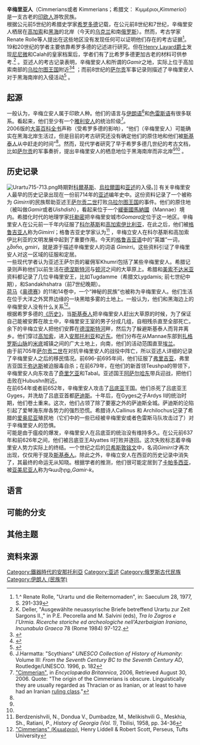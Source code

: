 '''辛梅里亚人'''（Cimmerians或者 Kimmerians；希腊文： Κιμμέριοι,'' Kimmerioi''）是一支古老的[[雅利安人|印欧人]]游牧民族。<br />

根据公元前5世纪的希腊史学家[[希罗多德|希罗多德]]记载，在公元前8世纪和7世纪，辛梅里安人栖居在[[高加索|高加索]]和[[黑海|黑海]]的北岸（今天的[[乌克兰|乌克兰]]和南[[俄罗斯|俄罗斯]]）。然而，考古学家Renate Rolle等人提出在这些地区没有发现任何可以证明他们存在的考古证据<ref>1.^ Renate Rolle, "Urartu und die Reiternomaden", in: Saeculum 28, 1977, S. 291-339
</ref>。
<br />

19和20世纪的学者主要依靠希罗多德的记述进行研究。但在[[Austen_Henry_Layard|Henry Layard爵士]]发现[[尼尼微|尼尼微]]和Calah的皇家档案后，学者们有了比希罗多德更加古老的材料可供参考.<ref>K. Deller, "Ausgewählte neuassyrische Briefe betreffend Urarṭu zur Zeit Sargons II.," in P.E. Pecorella and M. Salvini (eds), ''Tra lo Zagros e l'Urmia. Ricerche storiche ed archeologiche nell'Azerbaigian  Iraniano'', ''Incunabula Graeca'' 78 (Rome 1984) 97-122.</ref> 。亚述人的考古记录表明，辛梅里安人和所谓的''Gamir''之地，实际上位于高加索南部的[[烏拉爾圖|乌拉尔图王国]]附近<ref name="Cozzoli 1968">{{cite book| last=Cozzoli| first=Umberto| title=I Cimmeri|year=1968|publisher=Arti Grafiche Citta di Castello (Roma)|location=Rome Italy | url=http://openlibrary.org/b/OL19361902M/Cimmeri.}}</ref><ref name="Salvini 1984">{{cite book|last=Salvini|first=Mirjo|title=Tra lo Zagros e l'Urmia: richerche storiche ed archeologiche nell'Azerbaigian iraniano| year=1984|publisher=Ed. Dell'Ateneo (Roma)|location=Rome Italy|url=http://openlibrary.org/b/OL13958629M/Tra-lo-Zagros-e-l%27Urmia}}</ref> ；而前8世纪的[[薩爾貢二世|萨尔贡]]军事记录则描述了辛梅里安人对于黑海南岸的入侵活动<ref>{{cite book| last=Kristensen| first=Anne Katrine Gade| title=Who were the Cimmerians, and where did they come from?: Sargon II, and the Cimmerians, and Rusa I|year=1988|publisher=The Royal Danish Academy of Science and Letters|location=Copenhagen Denmark}}</ref>
。<br />

== 起源 ==
一般认为，辛梅立安人属于印欧人种。他们的语言与[[伊朗语支|伊朗语]]<ref name="UNESCO">J.Harmatta: "Scythians" ''UNESCO Collection of History of Humanity'': Volume III: ''From the Seventh Century BC to the Seventh Century AD'', Routledge/UNESCO. 1996, p. 182</ref>和[[色雷斯语|色雷斯语]]有很多联系。看起来，他们至少有一个[[雅利安人|雅利安人]]的统治阶级<ref name=Britannica>[http://www.britannica.com/eb/article-9082650 "Cimmerian"], in ''Encyclopædia Britannica'', 2006, Retrieved August 30, 2006. Quote: "The origin of the Cimmerians is obscure. Linguistically they are usually regarded as Thracian or as Iranian, or at least to have had an Iranian [[ruling_class|ruling class]]."</ref>。<br />

2006版的[[大英百科全书|大英百科全书]]声称（受希罗多德的影响），“他们（辛梅里安人）可能确实在黑海北岸生活过，但是目前的考古研究还没有确定他们的原住地和他们被[[斯基泰人|斯基泰人]]从中赶走的时间”<ref name=Britannica />。然而，现代学者研究了早于希罗多德几世纪的考古文档，比如[[薩爾貢二世|萨尔贡]]的军事奏折，提出辛梅里安人的栖息地位于黑海南岸而非北岸<ref name="Cozzoli 1968"/><ref name="Salvini 1984"/> 
。<br />

==历史记录==
[[File:Urartu715-713.png|thumb]]時期對[[科爾基斯|科爾基斯]]、[[烏拉爾圖|烏拉爾圖]]和[[亚述|亚述]]的入侵。]]
有关辛梅里安人最早的历史记录出现在一份前714年的[[亚述|亚述]]编年史中。这份资料记录了一个被称为 ''Gimirri''的民族帮助亚述王[[萨尔贡二世|萨尔贡二世]]打败[[烏拉爾圖|乌拉尔图王国]]的事件。他们的原住地（被叫做''Gamir''或者''Uishdish''），看起来位于一个[[緩衝國|緩衝國]][[馬納國|馬納國]]（Mannae）境内。希腊化时代的地理学家[[托勒密|托勒密]]把辛梅里安城市''Gomara''定位于这一地区。辛梅里安人在公元前一千年内征服了[[科尔基斯|科尔基斯]]和[[高加索伊比利亞王國|高加索伊比利亚]]，在此之后，他们被[[格鲁吉亚人|格鲁吉亚人]]称为''Gimirri''；格鲁吉亚史学家认为<ref>Berdzenishvili, N., Dondua V., Dumbadze, M., Melikishvili G., Meskhia, Sh., Ratiani, P., ''History of Georgia (Vol. 1)'', Tbilisi, 1958, pp. 34-36</ref> ，辛梅立安人在科尔基斯和高加索伊比利亚的文明发展中起到了重要作用。今天的[[格鲁吉亚语|格鲁吉亚语]]中的“英雄”一词，გმირი, ''gmiri''，就是源于描述辛梅里安人的词语 ''Gimirri''。这些资料引证了辛梅里安人对这一区域的征服和定居。<br />

一些现代学者认为亚述王萨尔贡的雇佣军Khumri包括了某些辛梅里安人。希腊记录则声称他们以前生活在[[德涅斯特河|德涅斯特河]]与[[顿河|顿河]]之间的大草原上。希腊和[[美索不达米亚|美索不达米亚]]资料都记录了几位辛梅里安王，比如Tugdamme（希腊文Lygdamis; 前七世纪中期），和Sandakhshatra（前7世纪晚期）。<br />

[[荷马|荷马]]《[[奥德赛|奥德赛]]》的11和14卷中，一个“神秘的民族”也被称为辛梅里安人。他们生活在位于大洋之外冥界边缘的一块黑暗多雾的土地上。一般认为，他们和黑海边上的辛梅里安人没有什么关系<ref>[http://www.perseus.tufts.edu/cgi-bin/ptext?doc=Perseus%3Atext%3A1999.04.0057%3Aentry%3D%2357414 "Cimmerians" (Κιμμέριοι)], Henry Liddell & Robert Scott, Perseus, Tufts University</ref>。<br />

根据希罗多德的[[歷史_(希羅多德)|《历史》]]，当[[斯基泰人|斯基泰人]]把辛梅里安人赶出大草原的时候，为了保证自己能被安葬在故土中，辛梅里安王室的男子分成几组，自相残杀直至全部死亡。余下的辛梅立安人把他们安葬在[[德涅斯特河|德涅斯特河]]畔，然后为了躲避斯基泰人而背井离乡。他们穿过[[高加索|高加索]]，进入[[安那托利亚|安那托利亚]]和[[近东|近东]]。他们分布在从Mannae东部到[[扎格罗斯山脉|扎格罗斯山脉]]的[[米底|米底]]城镇之间的广大土地上，向南，他们的活动范围直至[[埃兰|埃兰]]。<br />

由于前705年[[萨尔贡二世|萨尔贡二世]]在对抗辛梅里安人的战役中阵亡，所以亚述人详细的记录了辛梅里安人之后的移民情况。前696-前695年间，他们征服了[[弗里吉亚|弗里吉亚]]，弗里吉亚国王[[弥达斯|弥达斯]]被迫服毒自杀；在前679年，在他们的新首领Teushpa的带领下，辛梅里安人向东攻击了[[奇里乞亚|奇里乞亚]]和Tabal。亚述国王[[阿萨尔哈东|阿萨尔哈东]]带兵迎战，把他们击败在Hubushn附近。<br />

在前654年或者前652年，辛梅里安人攻击了[[吕底亚|吕底亚]]王国。他们杀死了吕底亚王Gyges，并洗劫了吕底亚首都[[薩第斯|萨迪斯]]。十年后，在Gyges之子Ardys II的统治时期，他们卷土重来。这次，他们占领了除了要塞之外的萨迪斯全城。萨迪斯的沦陷引起了爱琴海东岸各势力的强烈恐慌。希腊诗人Callinus 和 Archilochus记录了希腊的[[爱奥尼亚|爱奥尼亚]]殖民地（它们中的一些已经被辛梅里安或者色雷斯马队攻击过了）对于辛梅里安人的恐惧。<br />

可能是由于瘟疫的爆发，辛梅里安人在吕底亚的统治没有维持多久。在公元前637年和前626年之间，他们被吕底亚王Alyattes II打败并逐回。这次失败标志着辛梅里安人势力实际上的终结。一个世纪之后的[[贝希斯敦铭文|贝希斯敦铭文]]中，名词''Gimirri''才再次出现，仅仅用于提及[[斯基泰人|斯基泰人]]。除此之外，辛梅立安人在西亚的历史记录中消失了，其最终的命运无从知晓。根据学者的推测，他们很可能定居到了[[卡帕多西亚|卡帕多西亚]]，被[[亚美尼亚人|亚美尼亚人]]称为Գամիրք,'' Gamir-k''。

==语言==
==可能的分支==
==其他主题==

==资料来源==
<references />
{{Ancient kingdoms in Anatolia}}
[[Category:鐵器時代的安那托利亞|Category:鐵器時代的安那托利亞]]
[[Category:亚述|Category:亚述]]
[[Category:俄罗斯古代民族|Category:俄罗斯古代民族]]
[[Category:伊朗人_(民族学)|Category:伊朗人 (民族学)]]